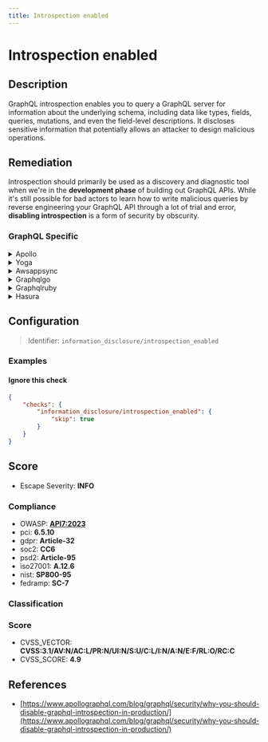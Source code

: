 ```yaml
---
title: Introspection enabled
---
```


# Introspection enabled

## Description

GraphQL introspection enables you to query a GraphQL server for information about the underlying schema, including data like types, fields, queries, mutations, and even the field-level descriptions.
It discloses sensitive information that potentially allows an attacker to design malicious operations.


## Remediation

Introspection should primarily be used as a discovery and diagnostic tool when we're in the **development phase** of building out GraphQL APIs.
While it's still possible for bad actors to learn how to write malicious queries by reverse engineering your GraphQL API through a lot of trial and error, **disabling introspection** is a form of security by obscurity.



### GraphQL Specific

<details>
    <summary>Apollo</summary>

Ensure that introspection is only enabled in development environments to prevent potential information leakage about the GraphQL schema. In production, disable introspection to enhance the security posture of the Apollo framework engine.

</details>

<details>
    <summary>Yoga</summary>

Ensure that the Yoga framework engine has introspection queries disabled in production environments to prevent potential information leakage about the schema structure. This can be achieved by setting the 'introspection' option to false within the Yoga server configuration. Additionally, consider implementing proper authentication and authorization mechanisms to control access to the GraphQL API.

</details>

<details>
    <summary>Awsappsync</summary>

Ensure that AWS AppSync resolvers are not exposing sensitive data or overly permissive operations. Review the schema and resolver mappings to enforce least privilege access, and utilize AWS Identity and Access Management (IAM) roles and policies to control access to AWS resources. Regularly audit your GraphQL queries and mutations for security risks and apply appropriate authorization checks.

</details>

<details>
    <summary>Graphqlgo</summary>

Ensure that the GraphQL Go framework engine has introspection queries disabled in production environments to prevent potential information leakage about the schema. Configure the server to conditionally enable introspection only for authorized development or staging environments.

</details>

<details>
    <summary>Graphqlruby</summary>

Disable introspection queries in production by setting the `introspection` configuration to `false` within the GraphQL schema definition. This helps prevent potential attackers from discovering the API's structure and available queries.

</details>

<details>
    <summary>Hasura</summary>

To mitigate security risks in the Hasura framework, ensure that introspection is disabled for production environments. Introspection allows clients to query the schema of your GraphQL API, which can expose the structure and available operations to potential attackers. Disable introspection by setting the 'HASURA_GRAPHQL_ENABLE_INTROSPECTION' environment variable to 'false' in your production environment configuration. Additionally, consider implementing proper authentication and authorization mechanisms to control access to your GraphQL API.

</details>

## Configuration

> Identifier: `information_disclosure/introspection_enabled`



### Examples



#### Ignore this check

```json
{
    "checks": {
        "information_disclosure/introspection_enabled": {
            "skip": true
        }
    }
}
```




## Score

- Escape Severity: **<span className="info-severityom">INFO</span>**

### Compliance

- OWASP: **[API7:2023](https://github.com/OWASP/API-Security/blob/master/editions/2023/en/0xa7-server-side-request-forgery.md)**
- pci: **6.5.10**
- gdpr: **Article-32**
- soc2: **CC6**
- psd2: **Article-95**
- iso27001: **A.12.6**
- nist: **SP800-95**
- fedramp: **SC-7**

### Classification






### Score

- CVSS_VECTOR: **CVSS:3.1/AV:N/AC:L/PR:N/UI:N/S:U/C:L/I:N/A:N/E:F/RL:O/RC:C**
- CVSS_SCORE: **4.9**

## References

- [https://www.apollographql.com/blog/graphql/security/why-you-should-disable-graphql-introspection-in-production/](https://www.apollographql.com/blog/graphql/security/why-you-should-disable-graphql-introspection-in-production/)
  